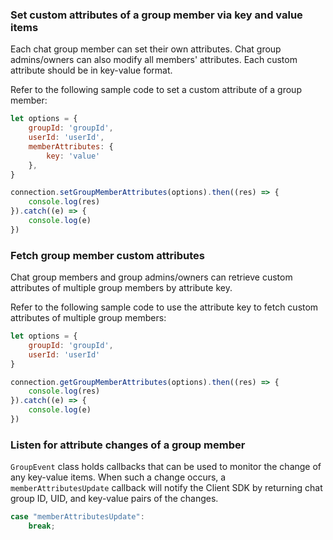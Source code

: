 <PlatformWrapper platform="web">

### Set custom attributes of a group member via key and value items

Each chat group member can set their own attributes. Chat group admins/owners can also modify all members' attributes. Each custom attribute should be in key-value format.

Refer to the following sample code to set a custom attribute of a group member:

```javaScript
let options = {
    groupId: 'groupId',
    userId: 'userId',
    memberAttributes: {
        key: 'value'
    },
}

connection.setGroupMemberAttributes(options).then((res) => {
    console.log(res)
}).catch((e) => {
    console.log(e)
})
```

### Fetch group member custom attributes

Chat group members and group admins/owners can retrieve custom attributes of multiple group members by attribute key.

Refer to the following sample code to use the attribute key to fetch custom attributes of multiple group members:

```javaScript
let options = {
    groupId: 'groupId',
    userId: 'userId'
}

connection.getGroupMemberAttributes(options).then((res) => {
    console.log(res)
}).catch((e) => {
    console.log(e)
})
```


### Listen for attribute changes of a group member

`GroupEvent` class holds callbacks that can be used to monitor the change of any key-value items. When such a change occurs, a `memberAttributesUpdate` callback will notify the Client SDK by returning chat group ID, UID, and key-value pairs of the changes.

```javaScript
case "memberAttributesUpdate":
    break;
```

</PlatformWrapper>